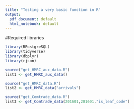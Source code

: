 ```yaml
---
title: "Testing a very basic function in R"
output:
  pdf_document: default
  html_notebook: default
---
```


#Required libraries
```r
library(RPostgreSQL)
library(tidyverse)
library(dbplyr)
library(rjson)
```

```r
source("get_HMRC_aux_data.R")
list1 <- get_HMRC_aux_data()
```

```r
source("get_HMRC_data.R")
list2 <- get_HMRC_data("arrivals")
```
```r
source("get_Comtrade_data.R")
list3 <- get_Comtrade_data(201601,201601,"is_leaf_code")
```



